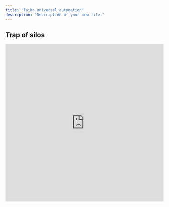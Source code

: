 ```yaml
---
title: "laika universal automation"
description: "Description of your new file."
---
```


## **Trap of silos**

<iframe src="https://www.guidejar.com/embed/xEFBgTMA1zd3bnm5LZUe?type=1&controls=on" width="100%" height="500px" allowfullscreen="true" frameborder="0" />

---

## **Introducing Luklak Universal Automation**

<iframe src="https://www.guidejar.com/embed/VHPtQ9GQU8fWnikFf8Gm?type=1&controls=on" width="100%" height="500px" allowfullscreen="true" frameborder="0" />

---

## **See it in action - Seamless value flow**

<iframe src="https://www.guidejar.com/embed/ANOOZJvgGZ2qbE6vHlcf?type=1&controls=on" width="100%" height="500px" allowfullscreen="true" frameborder="0" />

---

## **The logic behind it**

<iframe src="https://www.guidejar.com/embed/4ZCk8H0lDhv5kbditQIF?type=1&controls=on" width="100%" height="500px" allowfullscreen="true" frameborder="0" />

---

<iframe src="https://www.guidejar.com/embed/459lbuLiiJr31Conji58?type=1&controls=on" width="100%" height="500px" allowfullscreen="true" frameborder="0" />

---

## **The Universal secret**

<iframe src="https://www.guidejar.com/embed/3tfJg2mj2HIHiEmYA5A8?type=1&controls=on" width="100%" height="500px" allowfullscreen="true" frameborder="0" />

---

## Universal Dashboard & Insights

<iframe src="https://www.guidejar.com/embed/usFMraroCpVG7EqpdxDT?type=1&controls=on" width="100%" height="500px" allowfullscreen="true" frameborder="0" />

---

## **Goodbye silos, hello frictionless value flow**

<iframe src="https://www.guidejar.com/embed/0No9TRF8jylWjuiuLXxh?type=1&controls=on" width="100%" height="500px" allowfullscreen="true" frameborder="0" />

---